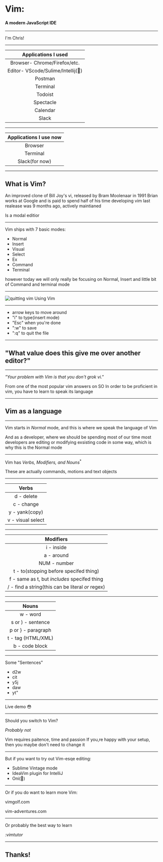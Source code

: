 

<Head>
  <title>🦑</title>
</Head>

# Vim:
#### A modern JavaScript IDE

---

<Head>
  <title>🦑</title>
</Head>

I'm Chris!

---

<Head>
  <title>🦑</title>
</Head>

| Applications I used               |
|:---------------------------------:|
| Browser- Chrome/Firefox/etc.      |
| Editor- VScode/Sulime/Intellij(🤢)|
| Postman                           |
| Terminal                          |
| Todoist                           |
| Spectacle                         |
| Calendar                          |
| Slack                             |

---

<Head>
  <title>🦑</title>
</Head>

| Applications I use now      |
|:---------------------------:|
| Browser                     |
| Terminal                    |
| Slack(for now)              |

---

<Head>
  <title>🦑</title>
</Head>

## What is Vim?

<Notes>
  An improved clone of Bill Joy's vi, released by Bram Moolenaar in 1991
  Brian works at Google and is paid to spend half of his time developing vim
  last realease was 9 months ago, actively maintianed

  Is a modal editior
</Notes>

---

<Head>
  <title>🦑</title>
</Head>

Vim ships with 7 basic modes:

<ul>
  <Appear>
    <li>Normal</li>
    <li>Insert</li>
    <li>Visual</li>
    <li>Select</li>
    <li>Ex</li>
    <li>Command</li>
    <li>Terminal</li>
  </Appear>
</ul>

<Notes>
  however today we will only really be focusing on Normal, Insert and little bit of Command and terminal mode
</Notes>

---

<Head>
  <title>🦑</title>
</Head>

![quitting vim](./assets/quitting-vim.jpg) Using Vim


---

<Head>
  <title>🦑</title>
</Head>

<ul>
  <li>arrow keys to move around</li>
  <Appear>
    <li>"i" to type(insert mode)</li>
    <li>"Esc" when you're done</li>
    <li>":w" to save</li>
    <li>":q" to quit the file</li>
  </Appear>
</ul>

---

<Head>
  <title>🦑</title>
</Head>


## "What value does this give me over another editor?"

---

<Head>
  <title>🦑</title>
</Head>

<i>"Your problem with Vim is that you don't grok vi."</i>

<Notes>
 From one of the most popular vim answers on SO
 In order to be proficient in vim, you have to learn to speak its language
</Notes>

---

<Head>
<title>🦑</title>
</Head>

## Vim as a language 

---

<Head>
  <title>🦑</title>
</Head>

Vim starts in <i>Normal</i> mode, and this is where we speak the language of Vim

<Notes>
  And as a developer, where we should be spending most of our time
  most developers are editing or modifying exsisting code in some way, which is why this is the Normal mode
</Notes>

---

<Head>
  <title>🦑</title>
</Head>

Vim has <i>Verbs, Modifiers, and Nouns</i><sup>*</sup>

<Notes>
  These are actually commands, motions and text objects
</Notes>

---

<Head>
  <title>🦑</title>
</Head>

| Verbs             |
|:-----------------:|
| d - delete        |
| c - change        |
| y - yank(copy)    |
| v - visual select |

---

<Head>
  <title>🦑</title>
</Head>

| Modifiers                                             |
|:-----------------------------------------------------:|
| i - inside                                            |
| a - around                                            |
| NUM - number                                          |
| t - to(stopping before specifed thing)                |
| f - same as t, but <i>includes</i> specifed thing     |
| / - find a string(this can be literal <i>or</i> regex)|

---

<Head>
  <title>🦑</title>
</Head>

| Nouns             |
|:-----------------:|
| w - word          |
| s or ) - sentence |
| p or } - paragraph|
| t - tag (HTML/XML)|
| b - code block    |

---

<Head>
  <title>🦑</title>
</Head>

Some "Sentences"

<ul>
  <Appear>
    <li>d2w</li>
    <li>cit</li>
    <li>y5j</li>
    <li>daw</li>
    <li>yt"</li>
  </Appear>
</ul>

---

<Head>
  <title>🦑</title>
</Head>

Live demo 😳

---

<Head>
  <title>🦑</title>
</Head>

Should you switch to Vim?

<Appear><i>Probably not</i></Appear>

<Notes>
  Vim requires paitence, time and passion
  If you,re happy with your setup, then you maybe don't need to change it
</Notes>

---

<Head>
  <title>🦑</title>
</Head>

But if you want to try out Vim-esqe editing:

<ul>
  <Appear>
    <li>Sublime Vintage mode</li>
    <li>IdeaVim plugin for IntelliJ</li>
    <li>Oni(🚧)</li>
  </Appear>
</ul>

---

<Head>
  <title>🦑</title>
</Head>

Or if you do want to learn more Vim:

vimgolf.com

vim-adventures.com

---

<Head>
  <title>🦑</title>
</Head>

Or probably the best way to learn

<Appear><i>:vimtutor</i></Appear>

---

<Head>
  <title>🦑</title>
</Head>

## Thanks!
